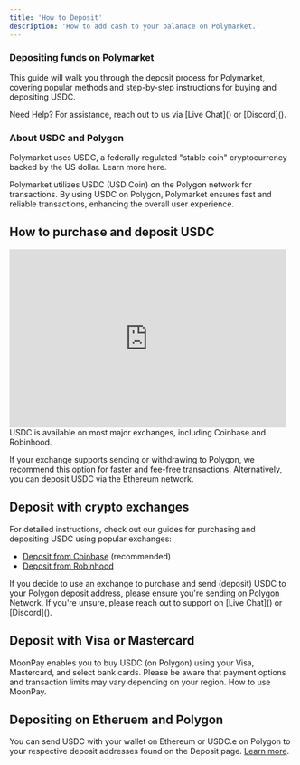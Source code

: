 ```yaml
---
title: 'How to Deposit'
description: 'How to add cash to your balanace on Polymarket.'
---
```


### Depositing funds on Polymarket

This guide will walk you through the deposit process for Polymarket, covering popular methods and step-by-step instructions for buying and depositing USDC.

<Note>
Need Help? For assistance, reach out to us via [Live Chat]() or [Discord]().
</Note>

### About USDC and Polygon
Polymarket uses USDC, a federally regulated "stable coin" cryptocurrency backed by the US dollar. Learn more here.

Polymarket utilizes USDC (USD Coin) on the Polygon network for transactions. By using USDC on Polygon, Polymarket ensures fast and reliable transactions, enhancing the overall user experience.

How to purchase and deposit USDC
--------------------------------
<iframe width="490" height="315" src="https://www.youtube.com/embed/IlDLdqT8RjU?si=2f0ze0d-SQznVP_N" title="YouTube video player" frameborder="0" allow="accelerometer; autoplay; clipboard-write; encrypted-media; gyroscope; picture-in-picture; web-share" referrerpolicy="strict-origin-when-cross-origin" allowfullscreen></iframe>
USDC is available on most major exchanges, including Coinbase and Robinhood.

If your exchange supports sending or withdrawing to Polygon, we recommend this option for faster and fee-free transactions. Alternatively, you can deposit USDC via the Ethereum network.

Deposit with crypto exchanges 
-------------------------

For detailed instructions, check out our guides for purchasing and depositing USDC using popular exchanges:

* [Deposit from Coinbase]() (recommended)
* [Deposit from Robinhood]()


<Note>
If you decide to use an exchange to purchase and send (deposit) USDC to your Polygon deposit address, please ensure you're sending on Polygon Network. If you're unsure, please reach out to support on [Live Chat]() or [Discord]().
</Note>

Deposit with Visa or Mastercard
---

MoonPay enables you to buy USDC (on Polygon) using your Visa, Mastercard, and select bank cards. Please be aware that payment options and transaction limits may vary depending on your region. How to use MoonPay.

Depositing on Etheruem and Polygon 
---

You can send USDC with your wallet on Ethereum or USDC.e on Polygon to your respective deposit addresses found on the Deposit page. [Learn more]().